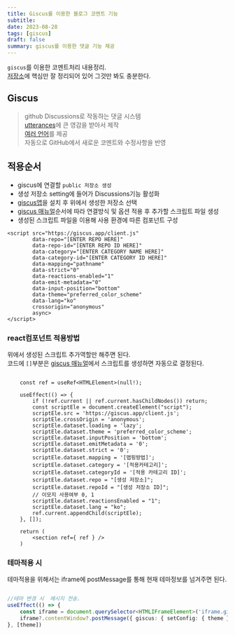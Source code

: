 ```yaml
---
title: Giscus를 이용한 블로그 코멘트 기능
subtitle: 
date: 2023-08-28
tags: [giscus]
draft: false
summary: giscus를 이용한 댓글 기능 제공
---
```


`giscus`를 이용한 코멘트처리 내용정리.  
[저장소](https://giscus.app/ko)에 핵심만 잘 정리되어 있어 그것만 봐도 충분한다.

## Giscus 
> github Discussions로 작동하는 댓글 시스템    
 [utterances](https://github.com/utterance/utterances)에 큰 영감을 받아서 제작   
 [여러 언어](https://github.com/giscus/giscus/blob/main/CONTRIBUTING.md#adding-localizations)를 제공  
 자동으로 GitHub에서 새로운 코멘트와 수정사항을 반영  


## 적용순서 
 - giscus에 연결할 `public 저장소 생성`
 - 생성 저장소 setting에 들어가 Discussions기능 활성화 
 - [giscus앱](https://github.com/apps/giscus)을 설치 후 위에서 생성한 저장소 선택 
 - [giscus 매뉴얼](https://giscus.app/ko)순서에 따라 연결방식 및 옵션 적용 후 추가할 스크립트 파일 생성
 - 생성된 스크립트 파일을 이용해 사용 환경에 따른 컴포넌트 구성 


```typescript:giscus사용_스크립트_템플릿
<script src="https://giscus.app/client.js"
        data-repo="[ENTER REPO HERE]"
        data-repo-id="[ENTER REPO ID HERE]"
        data-category="[ENTER CATEGORY NAME HERE]"
        data-category-id="[ENTER CATEGORY ID HERE]"
        data-mapping="pathname"
        data-strict="0"
        data-reactions-enabled="1"
        data-emit-metadata="0"
        data-input-position="bottom"
        data-theme="preferred_color_scheme"
        data-lang="ko"
        crossorigin="anonymous"
        async>
</script>

``` 

### react컴포넌트 적용방법

위에서 생성된 스크립트 추가역할만 해주면 된다.  
코드에 `[]`부분은 [giscus 매뉴얼](https://giscus.app/ko)에서 스크립트를 생성하면 자동으로 결정된다.

```tsx:Giscus.tsx

    const ref = useRef<HTMLElement>(null!);

    useEffect(() => {
        if (!ref.current || ref.current.hasChildNodes()) return;
        const scriptEle = document.createElement("script");
        scriptEle.src = 'https://giscus.app/client.js';
        scriptEle.crossOrigin = 'anonymous';
        scriptEle.dataset.loading = 'lazy';
        scriptEle.dataset.theme = 'preferred_color_scheme';
        scriptEle.dataset.inputPosition = 'bottom';
        scriptEle.dataset.emitMetadata = '0';
        scriptEle.dataset.strict = '0';
        scriptEle.dataset.mapping = '[맵핑방법]';
        scriptEle.dataset.category = '[적용카테고리]';
        scriptEle.dataset.categoryId = '[적용 카테고리 ID]';
        scriptEle.dataset.repo = "[생성 저장소]";
        scriptEle.dataset.repoId = "[생성 저장소 ID]";
        // 이모지 사용여부 0, 1
        scriptEle.dataset.reactionsEnabled = "1";
        scriptEle.dataset.lang = "ko";
        ref.current.appendChild(scriptEle);
    }, []);

    return (
        <section ref={ ref } />
    )
```

### 테마적용 시

 테마적용을 위해서는 iframe에 postMessage를 통해 현재 테마정보를 넘겨주면 된다.

```typescript

//테마 변경 시  메시지 전송.
useEffect(() => {
    const iframe = document.querySelector<HTMLIFrameElement>('iframe.giscus-frame');
    iframe?.contentWindow?.postMessage({ giscus: { setConfig: { theme } } }, 'https://giscus.app');
}, [theme])

```
